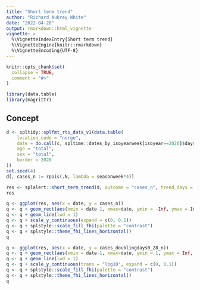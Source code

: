 ```yaml
---
title: "Short term trend"
author: "Richard Aubrey White"
date: "2022-04-20"
output: rmarkdown::html_vignette
vignette: >
  %\VignetteIndexEntry{Short term trend}
  %\VignetteEngine{knitr::rmarkdown}
  %\VignetteEncoding{UTF-8}
---
```


```r
knitr::opts_chunk$set(
  collapse = TRUE,
  comment = "#>"
)
```

```r
library(data.table)
library(magrittr)
```

## Concept 

```r
d <- spltidy::splfmt_rts_data_v1(data.table(
    location_code = "norge",
    date = do.call(c, spltime::dates_by_isoyearweek[isoyear==2020]$days),
    age = "total",
    sex = "total",
    border = 2020
))
set.seed(4)
d[, cases_n := rpois(.N, lambda = seasonweek*4)]

res <- splalert::short_term_trend(d, outcome = "cases_n", trend_days = 28, remove_last_days = 7)
res

q <- ggplot(res, aes(x = date, y = cases_n))
q <- q + geom_rect(aes(xmin = date-1, xmax=date, ymin = -Inf, ymax = Inf, fill = cases_trend0_28_n_status), alpha = 0.5)
q <- q + geom_line(lwd = 1)
q <- q + scale_y_continuous(expand = c(0, 0.1))
q <- q + splstyle::scale_fill_fhi(palette = "contrast")
q <- q + splstyle::theme_fhi_lines_horizontal()
q

q <- ggplot(res, aes(x = date, y = cases_doublingdays0_28_n))
q <- q + geom_rect(aes(xmin = date-1, xmax=date, ymin = 1, ymax = Inf, fill = cases_trend0_28_n_status), alpha = 0.5)
q <- q + geom_line(lwd = 1)
q <- q + scale_y_continuous(trans = "log10", expand = c(0, 0.1))
q <- q + splstyle::scale_fill_fhi(palette = "contrast")
q <- q + splstyle::theme_fhi_lines_horizontal()
q
```

